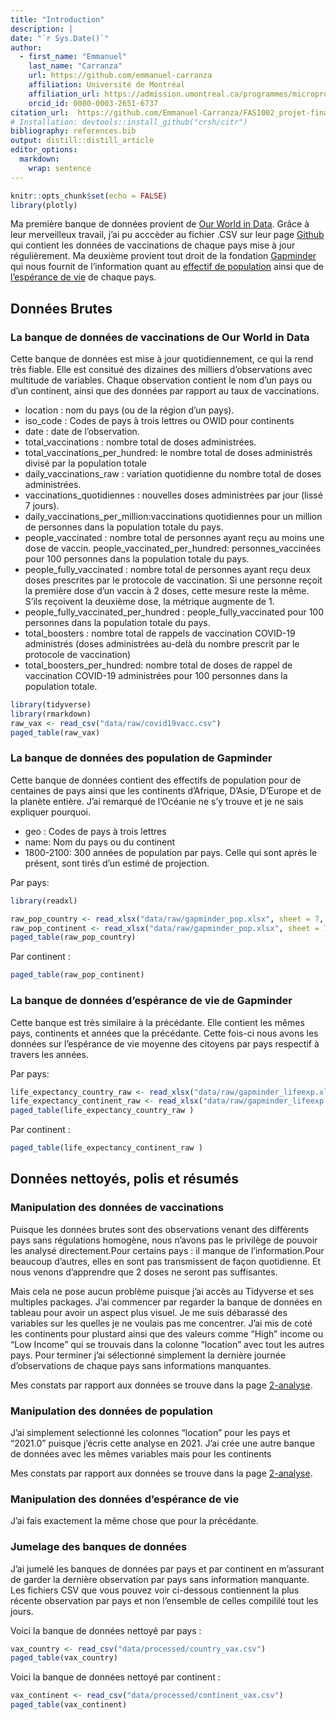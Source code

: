 ```yaml
---
title: "Introduction"
description: | 
date: "`r Sys.Date()`"
author:
  - first_name: "Emmanuel"
    last_name: "Carranza"
    url: https://github.com/emmanuel-carranza
    affiliation: Université de Montréal
    affiliation_url: https://admission.umontreal.ca/programmes/microprogramme-de-1er-cycle-en-analyse-des-megadonnees-en-sciences-humaines-et-sociales/structure-du-programme/
    orcid_id: 0000-0003-2651-6737
citation_url:  https://github.com/Emmanuel-Carranza/FAS1002_projet-final
# Installation: devtools::install_github("crsh/citr")
bibliography: references.bib
output: distill::distill_article
editor_options: 
  markdown: 
    wrap: sentence
---
```


```r
knitr::opts_chunk$set(echo = FALSE)
library(plotly)
```

Ma première banque de données provient de [Our World in Data](https://ourworldindata.org/).
Grâce à leur merveilleux travail, j'ai pu acccèder au fichier .CSV sur leur page [Github](https://github.com/owid/covid-19-data/tree/master/public/data/vaccinations) qui contient les données de vaccinations de chaque pays mise à jour régulièrement.
Ma deuxième provient tout droit de la fondation [Gapminder](https://www.gapminder.org/) qui nous fournit de l'information quant au [effectif de population](https://docs.google.com/spreadsheets/d/14_suWY8fCPEXV0MH7ZQMZ-KndzMVsSsA5HdR-7WqAC0/edit#gid=501532268) ainsi que de [l'espérance de vie](https://docs.google.com/spreadsheets/d/11mulzUH3_cueq-V9D5KIlo9oHE9YYZrUSeVyCin7_rM/edit#gid=501532268) de chaque pays.

## Données Brutes

### La banque de données de vaccinations de Our World in Data

Cette banque de données est mise à jour quotidiennement, ce qui la rend très fiable.
Elle est consitué des dizaines des milliers d'observations avec multitude de variables.
Chaque observation contient le nom d'un pays ou d'un continent, ainsi que des données par rapport au taux de vaccinations.

-   location : nom du pays (ou de la région d'un pays).
-   iso_code : Codes de pays à trois lettres ou OWID pour continents
-   date : date de l'observation.
-   total_vaccinations : nombre total de doses administrées.
-   total_vaccinations_per_hundred: le nombre total de doses administrés divisé par la population totale
-   daily_vaccinations_raw : variation quotidienne du nombre total de doses administrées.
-   vaccinations_quotidiennes : nouvelles doses administrées par jour (lissé 7 jours).
-   daily_vaccinations_per_million:vaccinations quotidiennes pour un million de personnes dans la population totale du pays.
-   people_vaccinated : nombre total de personnes ayant reçu au moins une dose de vaccin. people_vaccinated_per_hundred: personnes_vaccinées pour 100 personnes dans la population totale du pays.
-   people_fully_vaccinated : nombre total de personnes ayant reçu deux doses prescrites par le protocole de vaccination. Si une personne reçoit la première dose d'un vaccin à 2 doses, cette mesure reste la même. S'ils reçoivent la deuxième dose, la métrique augmente de 1.
-   people_fully_vaccinated_per_hundred : people_fully_vaccinated pour 100 personnes dans la population totale du pays.
-   total_boosters : nombre total de rappels de vaccination COVID-19 administrés (doses administrées au-delà du nombre prescrit par le protocole de vaccination)
-   total_boosters_per_hundred: nombre total de doses de rappel de vaccination COVID-19 administrées pour 100 personnes dans la population totale.

```r
library(tidyverse)
library(rmarkdown)
raw_vax <- read_csv("data/raw/covid19vacc.csv")
paged_table(raw_vax)
```

### La banque de données des population de Gapminder


Cette banque de données contient des effectifs de population pour de centaines de pays ainsi que les continents d'Afrique, D'Asie, D'Europe et de la planète entière. J'ai remarqué de l'Océanie ne s'y trouve et je ne sais expliquer pourquoi.


-   geo : Codes de pays à trois lettres
-   name: Nom du pays ou du continent
-   1800-2100: 300 années de population par pays. Celle qui sont après le présent, sont tirés d'un estimé de projection.

Par pays:

```r
library(readxl)

raw_pop_country <- read_xlsx("data/raw/gapminder_pop.xlsx", sheet = 7, range = "A3:KQ200")
raw_pop_continent <- read_xlsx("data/raw/gapminder_pop.xlsx", sheet = 7, range = "A202:KQ207")
paged_table(raw_pop_country)
```

Par continent :

```r
paged_table(raw_pop_continent)
```


### La banque de données d'espérance de vie de Gapminder

Cette banque est très similaire à la précédante.
Elle contient les mêmes pays, continents et années que la précédante.
Cette fois-ci nous avons les données sur l'espérance de vie moyenne des citoyens par pays respectif à travers les années.

Par pays:

```r
life_expectancy_country_raw <- read_xlsx("data/raw/gapminder_lifeexp.xlsx", sheet = 6, range = "A4:KQ201")
life_expectancy_continent_raw <- read_xlsx("data/raw/gapminder_lifeexp.xlsx", sheet = 6, range = "A203:KQ208")
paged_table(life_expectancy_country_raw )
```

Par continent :

```r
paged_table(life_expectancy_continent_raw )
```

## Données nettoyés, polis et résumés

### Manipulation des données de vaccinations

Puisque les données brutes sont des observations venant des différents pays sans régulations homogène, nous n'avons pas le privilège de pouvoir les analysé directement.Pour certains pays : il manque de l'information.Pour beaucoup d'autres, elles en sont pas transmissent de façon quotidienne.
Et nous venons d'apprendre que 2 doses ne seront pas suffisantes.

Mais cela ne pose aucun problème puisque j'ai accès au Tidyverse et ses multiples packages.
J'ai commencer par regarder la banque de données en tableau pour avoir un aspect plus visuel.
Je me suis débarassé des variables sur les quelles je ne voulais pas me concentrer.
J'ai mis de coté les continents pour plustard ainsi que des valeurs comme "High" income ou "Low Income" qui se trouvais dans la colonne "location" avec tout les autres pays.
Pour terminer j'ai sélectionné simplement la dernière journée d'observations de chaque pays sans informations manquantes.

Mes constats par rapport aux données se trouve dans la page [2-analyse](2-analyse.html).

### Manipulation des données de population

J'ai simplement selectionné les colonnes "location" pour les pays et "2021.0" puisque j'écris cette analyse en 2021.
J'ai crée une autre banque de données avec les mêmes variables mais pour les continents

Mes constats par rapport aux données se trouve dans la page [2-analyse](2-analyse.html).

### Manipulation des données d'espérance de vie

J'ai fais exactement la même chose que pour la précédante.

### Jumelage des banques de données

J'ai jumelé les banques de données par pays et par continent en m'assurant de garder la dernière observation par pays sans information manquante. Les fichiers CSV que vous pouvez voir ci-dessous contiennent la plus récente observation par pays et non l'ensemble de celles compililé tout les jours.

Voici la banque de données nettoyé par pays :

```r
vax_country <- read_csv("data/processed/country_vax.csv")
paged_table(vax_country)
```

Voici la banque de données nettoyé par continent :

```r
vax_continent <- read_csv("data/processed/continent_vax.csv")
paged_table(vax_continent)
```

